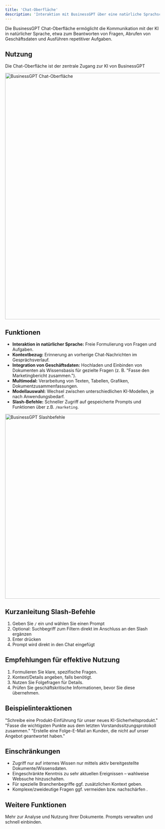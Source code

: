 ```yaml
---
title: 'Chat-Oberfläche'
description: 'Interaktion mit BusinessGPT über eine natürliche Sprachschnittstelle'
---
```


Die BusinessGPT Chat-Oberfläche ermöglicht die Kommunikation mit der KI in natürlicher Sprache, etwa zum Beantworten von Fragen, Abrufen von Geschäftsdaten und Ausführen repetitiver Aufgaben.

## Nutzung

Die Chat-Oberfläche ist der zentrale Zugang zur KI von BusinessGPT

<img
  src="/images/welcome.png"
  alt="BusinessGPT Chat-Oberfläche"
  width="800"
/>

## Funktionen

- **Interaktion in natürlicher Sprache:** Freie Formulierung von Fragen und Aufgaben.
- **Kontextbezug:** Erinnerung an vorherige Chat-Nachrichten im Gesprächsverlauf.
- **Integration von Geschäftsdaten:** Hochladen und Einbinden von Dokumenten als Wissensbasis für gezielte Fragen (z. B. "Fasse den Marketingbericht zusammen.").
- **Multimodal:** Verarbeitung von Texten, Tabellen, Grafiken, Dokumentzusammenfassungen.
- **Modellauswahl:** Wechsel zwischen unterschiedlichen KI-Modellen, je nach Anwendungsbedarf.
- **Slash-Befehle:** Schneller Zugriff auf gespeicherte Prompts und Funktionen über z.B. `/marketing`.

<img
  src="/images/slash.png"
  alt="BusinessGPT Slashbefehle"
  width="600"
/>

## Kurzanleitung Slash-Befehle

1. Geben Sie `/` ein und wählen Sie einen Prompt
2. Optional: Suchbegriff zum Filtern direkt im Anschluss an den Slash ergänzen
3. Enter drücken
4. Prompt wird direkt in den Chat eingefügt

## Empfehlungen für effektive Nutzung

1. Formulieren Sie klare, spezifische Fragen.
2. Kontext/Details angeben, falls benötigt.
3. Nutzen Sie Folgefragen für Details.
4. Prüfen Sie geschäftskritische Informationen, bevor Sie diese übernehmen.

## Beispielinteraktionen

<AccordionGroup>
  <Accordion title="Content-Erstellung">
    "Schreibe eine Produkt-Einführung für unser neues KI-Sicherheitsprodukt."
  </Accordion>
  <Accordion title="Dokumentenverarbeitung">
    "Fasse die wichtigsten Punkte aus dem letzten Vorstandssitzungsprotokoll zusammen."
  </Accordion>
  <Accordion title="Aufgabenautomatisierung">
    "Erstelle eine Folge-E-Mail an Kunden, die nicht auf unser Angebot geantwortet haben."
  </Accordion>
</AccordionGroup>

## Einschränkungen

- Zugriff nur auf internes Wissen nur mittels aktiv bereitgestellte Dokumente/Wissensdaten.
- Eingeschränkte Kenntnis zu sehr aktuellen Ereignissen – wahlweise Websuche hinzuschalten.
- Für spezielle Branchenbegriffe ggf. zusätzlichen Kontext geben.
- Komplexe/zweideutige Fragen ggf. vermeiden bzw. nachschärfen .

## Weitere Funktionen

<CardGroup>
  <Card 
    title="Dokumentenverarbeitung" 
    icon="file-lines" 
    href="/features/Dokumentenverarbeitung"
  >
    Mehr zur Analyse und Nutzung Ihrer Dokumente.
  </Card>
  <Card 
    title="Promptbibliotheken" 
    icon="book" 
    href="/features/Promptbibliothek"
  >
    Prompts verwalten und schnell einbinden.
  </Card>
</CardGroup>

